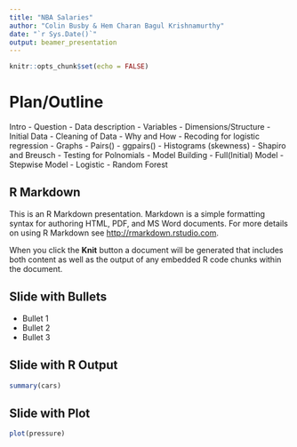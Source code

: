 ```yaml
---
title: "NBA Salaries"
author: "Colin Busby & Hem Charan Bagul Krishnamurthy"
date: "`r Sys.Date()`"
output: beamer_presentation
---
```


```r
knitr::opts_chunk$set(echo = FALSE)
```

# Plan/Outline

Intro
- Question
- Data description
  - Variables
  - Dimensions/Structure
- Initial Data
  - Cleaning of Data
    - Why and How
  - Recoding for logistic regression
  - Graphs
    - Pairs()
    - ggpairs()
    - Histograms (skewness)
    - Shapiro and Breusch
    - Testing for Polnomials
- Model Building
  - Full(Initial) Model
  - Stepwise Model
  - Logistic
  - Random Forest

## R Markdown

This is an R Markdown presentation. Markdown is a simple formatting syntax for authoring HTML, PDF, and MS Word documents. For more details on using R Markdown see <http://rmarkdown.rstudio.com>.

When you click the **Knit** button a document will be generated that includes both content as well as the output of any embedded R code chunks within the document.

## Slide with Bullets

- Bullet 1
- Bullet 2
- Bullet 3

## Slide with R Output

```r
summary(cars)
```

## Slide with Plot

```r
plot(pressure)
```

